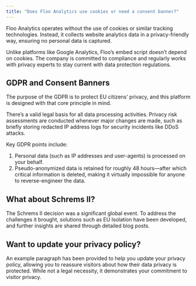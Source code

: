 ```yaml
---
title: "Does Floo Analytics use cookies or need a consent banner?"
---
```


Floo Analytics operates without the use of cookies or similar tracking technologies. Instead, it collects website analytics data in a privacy-friendly way, ensuring no personal data is captured.

Unlike platforms like Google Analytics, Floo’s embed script doesn’t depend on cookies. The company is committed to compliance and regularly works with privacy experts to stay current with data protection regulations.

## GDPR and Consent Banners

The purpose of the GDPR is to protect EU citizens’ privacy, and this platform is designed with that core principle in mind.

There’s a valid legal basis for all data processing activities. Privacy risk assessments are conducted whenever major changes are made, such as briefly storing redacted IP address logs for security incidents like DDoS attacks.

Key GDPR points include:

1. Personal data (such as IP addresses and user-agents) is processed on your behalf.
2. Pseudo-anonymized data is retained for roughly 48 hours—after which critical information is deleted, making it virtually impossible for anyone to reverse-engineer the data.

## What about Schrems II?

The Schrems II decision was a significant global event. To address the challenges it brought, solutions such as EU Isolation have been developed, and further insights are shared through detailed blog posts.

## Want to update your privacy policy?

An example paragraph has been provided to help you update your privacy policy, allowing you to reassure visitors about how their data privacy is protected. While not a legal necessity, it demonstrates your commitment to visitor privacy.